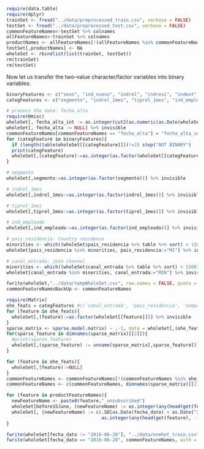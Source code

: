 
```r
require(data.table)
require(dplyr)
trainSet <- fread("../data/preprocessed_train.csv", verbose = FALSE)
testSet <- fread("../data/preprocessed_test.csv", verbose = FALSE)
commonFeatureNames<-testSet %>% colnames
allFeatureNames<-trainSet %>% colnames
productNames <- allFeatureNames[!(allFeatureNames %in% commonFeatureNames)]
testSet[,productNames] <- NA
wholeSet <- rbindlist(list(trainSet, testSet))
rm(trainSet)
rm(testSet)
```
Now let us transfer the two-value character/factor variables into binary variables:

```r
binaryFeatures <- c("sexo", "ind_nuevo", "indrel", "indresi", "indext", "indfall", "ind_actividad_cliente")
categFeatures <- c("segmento", "indrel_1mes", "tiprel_1mes", "ind_empleado", "pais_residencia", "canal_entrada", "nomprov")

# process the date: fecha_alta
require(Hmisc)
wholeSet[, fecha_alta_int := as.integer(cut2(as.numeric(as.Date(wholeSet$fecha_alta)), g=20))-1] %>% invisible
wholeSet[, fecha_alta := NULL] %>% invisible
commonFeatureNames[commonFeatureNames == "fecha_alta"] = "fecha_alta_int"
for (categFeature in binaryFeatures){
  if (length(table(wholeSet[[categFeature]]))!=2) stop("NOT BINARY")
  print(categFeature)
  wholeSet[,(categFeature):=as.integer(as.factor(wholeSet[[categFeature]]))-1] %>% invisible
}

# segmento
wholeSet[,segmento:=as.integer(as.factor(segmento))] %>% invisible

# indrel_1mes
wholeSet[,indrel_1mes:=as.integer(as.factor(indrel_1mes))] %>% invisible

# tiprel_1mes
wholeSet[,tiprel_1mes:=as.integer(as.factor(tiprel_1mes))] %>% invisible

# ind_empleado
wholeSet[,ind_empleado:=as.integer(as.factor(ind_empleado))] %>% invisible

# pais_residencia: Country residence
minorities <- which((wholeSet$pais_residencia %>% table %>% sort) < 1500) %>% names
wholeSet[pais_residencia %in% minorities, pais_residencia:="MI"] %>% invisible

# canal_entrada: join channel
minorities <- which((wholeSet$canal_entrada %>% table %>% sort) < 1500) %>% names
wholeSet[canal_entrada %in% minorities, canal_entrada:="MIN"] %>% invisible

fwrite(wholeSet,"../data/tempWholeSet.csv", row.names = FALSE, quote = FALSE)
commonFeatureNamesBackUp <- commonFeatureNames
```

```r
require(Matrix)
ohe_feats = categFeatures #c('canal_entrada', 'pais_residencia', 'nomprov', "ind_empleado")
for (feature in ohe_feats){
  wholeSet[,(feature):=as.factor(wholeSet[[feature]])] %>% invisible
}
sparse_matrix <- sparse.model.matrix( ~ .-1, data = wholeSet[,(ohe_feats),with=FALSE])
for(sparse_feature in dimnames(sparse_matrix)[[2]]){
  #print(sparse_feature)
  wholeSet[,(sparse_feature) := unname(sparse_matrix[,sparse_feature])] %>% invisible
}

for (feature in ohe_feats){
  wholeSet[,(feature):=NULL]
}
commonFeatureNames <- commonFeatureNames[!(commonFeatureNames %in% ohe_feats)]
commonFeatureNames <- c(commonFeatureNames, dimnames(sparse_matrix)[[2]])
```

```r
for (feature in productFeatureNames){
  newFeatureName <- paste0(feature,"_unsubscribed")
  wholeSet[before15June, (newFeatureName) := as.integer(any(head(get(feature), -1) - tail(get(feature), -1) == 1), na.rm = T), by=ncodpers]
  wholeSet[, (newFeatureName) := c(.SD[as.Date(fecha_dato) < as.Date("2015-06-28"), (newFeatureName), with=FALSE], 
                                   as.integer(any(head(get(feature), -1) - tail(get(feature), -1) == 1), na.rm = T)[as.Date(fecha_dato) >= as.Date("2015-06-28")]), by=ncodpers]
}
```

```r
fwrite(wholeSet[fecha_dato != "2016-06-28"], "../data/onehot_train.csv", row.names = FALSE, quote = FALSE)
fwrite(wholeSet[fecha_dato == "2016-06-28", commonFeatureNames, with = FALSE], "../data/onehot_test.csv", row.names = FALSE, quote = FALSE)
```
